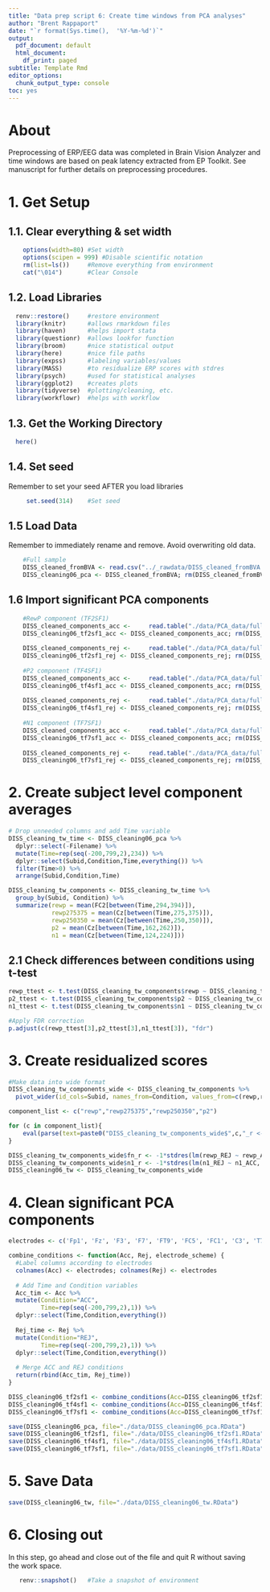 ```yaml
---
title: "Data prep script 6: Create time windows from PCA analyses"
author: "Brent Rappaport"
date: "`r format(Sys.time(),  '%Y-%m-%d')`"
output:
  pdf_document: default
  html_document:
    df_print: paged
subtitle: Template Rmd
editor_options:
  chunk_output_type: console
toc: yes
---
```


# About
Preprocessing of ERP/EEG data was completed in Brain Vision Analyzer and time windows are based on peak latency extracted from EP Toolkit. See manuscript for further details on preprocessing procedures.

# 1. Get Setup
## 1.1. Clear everything & set width
```r
    options(width=80) #Set width
    options(scipen = 999) #Disable scientific notation
    rm(list=ls())     #Remove everything from environment
    cat("\014")       #Clear Console
```

## 1.2. Load Libraries
```r
  renv::restore()     #restore environment
  library(knitr)      #allows rmarkdown files
  library(haven)      #helps import stata
  library(questionr)  #allows lookfor function
  library(broom)      #nice statistical output
  library(here)       #nice file paths
  library(expss)      #labeling variables/values
  library(MASS)       #to residualize ERP scores with stdres
  library(psych)      #used for statistical analyses
  library(ggplot2)    #creates plots
  library(tidyverse)  #plotting/cleaning, etc.
  library(workflowr)  #helps with workflow
```

## 1.3. Get the Working Directory
```r
  here()
```

## 1.4. Set seed
   Remember to set your seed AFTER you load libraries
```r
     set.seed(314)    #Set seed
```

## 1.5 Load Data
Remember to immediately rename and remove. Avoid overwriting old data.
```r
    #Full sample
    DISS_cleaned_fromBVA <- read.csv("../_rawdata/DISS_cleaned_fromBVA.csv")
    DISS_cleaning06_pca <- DISS_cleaned_fromBVA; rm(DISS_cleaned_fromBVA)
```

## 1.6 Import significant PCA components
```r
    #RewP component (TF2SF1)
    DISS_cleaned_components_acc <-     read.table("./data/PCA_data/full_corrected_USETHIS/For_BVA/DISS_data_pca.txt_grand average______ACC__TF02SF1.txt", header=FALSE)
    DISS_cleaning06_tf2sf1_acc <- DISS_cleaned_components_acc; rm(DISS_cleaned_components_acc)
    
    DISS_cleaned_components_rej <-     read.table("./data/PCA_data/full_corrected_USETHIS/For_BVA/DISS_data_pca.txt_grand average______REJ__TF02SF1.txt", header=FALSE)
    DISS_cleaning06_tf2sf1_rej <- DISS_cleaned_components_rej; rm(DISS_cleaned_components_rej)
    
    #P2 component (TF4SF1)
    DISS_cleaned_components_acc <-     read.table("./data/PCA_data/full_corrected_USETHIS/For_BVA/DISS_data_pca.txt_grand average______ACC__TF04SF1.txt", header=FALSE)
    DISS_cleaning06_tf4sf1_acc <- DISS_cleaned_components_acc; rm(DISS_cleaned_components_acc)
    
    DISS_cleaned_components_rej <-     read.table("./data/PCA_data/full_corrected_USETHIS/For_BVA/DISS_data_pca.txt_grand average______REJ__TF04SF1.txt", header=FALSE)
    DISS_cleaning06_tf4sf1_rej <- DISS_cleaned_components_rej; rm(DISS_cleaned_components_rej)
    
    #N1 component (TF7SF1)
    DISS_cleaned_components_acc <-     read.table("./data/PCA_data/full_corrected_USETHIS/For_BVA/DISS_data_pca.txt_grand average______ACC__TF07SF1.txt", header=FALSE)
    DISS_cleaning06_tf7sf1_acc <- DISS_cleaned_components_acc; rm(DISS_cleaned_components_acc)
    
    DISS_cleaned_components_rej <-     read.table("./data/PCA_data/full_corrected_USETHIS/For_BVA/DISS_data_pca.txt_grand average______REJ__TF07SF1.txt", header=FALSE)
    DISS_cleaning06_tf7sf1_rej <- DISS_cleaned_components_rej; rm(DISS_cleaned_components_rej)
```

# 2. Create subject level component averages
```r
# Drop unneeded columns and add Time variable
DISS_cleaning_tw_time <- DISS_cleaning06_pca %>%
  dplyr::select(-Filename) %>%
  mutate(Time=rep(seq(-200,799,2),234)) %>%
  dplyr::select(Subid,Condition,Time,everything()) %>%
  filter(Time>0) %>%
  arrange(Subid,Condition,Time)

DISS_cleaning_tw_components <- DISS_cleaning_tw_time %>%
  group_by(Subid, Condition) %>%
  summarize(rewp = mean(FC2[between(Time,294,394)]),
            rewp275375 = mean(Cz[between(Time,275,375)]),
            rewp250350 = mean(Cz[between(Time,250,350)]),
            p2 = mean(Cz[between(Time,162,262)]),
            n1 = mean(Cz[between(Time,124,224)]))
```

## 2.1 Check differences between conditions using t-test
```r
rewp_ttest <- t.test(DISS_cleaning_tw_components$rewp ~ DISS_cleaning_tw_components$Condition, paired=TRUE)[1:3]
p2_ttest <- t.test(DISS_cleaning_tw_components$p2 ~ DISS_cleaning_tw_components$Condition, paired=TRUE)[1:3]
n1_ttest <- t.test(DISS_cleaning_tw_components$n1 ~ DISS_cleaning_tw_components$Condition, paired=TRUE)[1:3]

#Apply FDR correction
p.adjust(c(rewp_ttest[3],p2_ttest[3],n1_ttest[3]), "fdr")
```

# 3. Create residualized scores
```r
#Make data into wide format
DISS_cleaning_tw_components_wide <- DISS_cleaning_tw_components %>%
  pivot_wider(id_cols=Subid, names_from=Condition, values_from=c(rewp,rewp275375,rewp250350,p2,n1))

component_list <- c("rewp","rewp275375","rewp250350","p2")

for (c in component_list){ 
    eval(parse(text=paste0("DISS_cleaning_tw_components_wide$",c,"_r <- stdres(lm(",c,"_ACC ~ ",c,"_REJ, DISS_cleaning_tw_components_wide, na.action=na.exclude))"))) 
}

DISS_cleaning_tw_components_wide$fn_r <- -1*stdres(lm(rewp_REJ ~ rewp_ACC, DISS_cleaning_tw_components_wide, na.action=na.exclude))
DISS_cleaning_tw_components_wide$n1_r <- -1*stdres(lm(n1_REJ ~ n1_ACC, DISS_cleaning_tw_components_wide, na.action=na.exclude))
DISS_cleaning06_tw <- DISS_cleaning_tw_components_wide
```

# 4. Clean significant PCA components
```r
electrodes <- c('Fp1', 'Fz', 'F3', 'F7', 'FT9', 'FC5', 'FC1', 'C3', 'T7', 'TP9', 'CP5','CP1', 'Pz', 'P3', 'P7', 'O1', 'Oz', 'O2', 'P4', 'P8', 'TP10', 'CP6', 'CP2', 'C4', 'T8', 'FT10', 'FC6', 'FC2', 'F4', 'F8', 'Fp2', 'Cz')

combine_conditions <- function(Acc, Rej, electrode_scheme) {
  #Label columns according to electrodes
  colnames(Acc) <- electrodes; colnames(Rej) <- electrodes
  
  # Add Time and Condition variables
  Acc_tim <- Acc %>%
  mutate(Condition="ACC",
         Time=rep(seq(-200,799,2),1)) %>%
  dplyr::select(Time,Condition,everything())
  
  Rej_time <- Rej %>%
  mutate(Condition="REJ",
         Time=rep(seq(-200,799,2),1)) %>%
  dplyr::select(Time,Condition,everything())
  
  # Merge ACC and REJ conditions
  return(rbind(Acc_tim, Rej_time))
}

DISS_cleaning06_tf2sf1 <- combine_conditions(Acc=DISS_cleaning06_tf2sf1_acc, Rej=DISS_cleaning06_tf2sf1_rej, electrode_scheme=electrodes)
DISS_cleaning06_tf4sf1 <- combine_conditions(Acc=DISS_cleaning06_tf4sf1_acc, Rej=DISS_cleaning06_tf4sf1_rej, electrode_scheme=electrodes)
DISS_cleaning06_tf7sf1 <- combine_conditions(Acc=DISS_cleaning06_tf7sf1_acc, Rej=DISS_cleaning06_tf7sf1_rej, electrode_scheme=electrodes)
```

```r
save(DISS_cleaning06_pca, file="./data/DISS_cleaning06_pca.RData")
save(DISS_cleaning06_tf2sf1, file="./data/DISS_cleaning06_tf2sf1.RData")
save(DISS_cleaning06_tf4sf1, file="./data/DISS_cleaning06_tf4sf1.RData")
save(DISS_cleaning06_tf7sf1, file="./data/DISS_cleaning06_tf7sf1.RData")
```

# 5. Save Data
```r
save(DISS_cleaning06_tw, file="./data/DISS_cleaning06_tw.RData")
```

# 6. Closing out
  In this step, go ahead and close out of the file and quit R without saving  
  the work space.
```r
   renv::snapshot()   #Take a snapshot of environment
```

